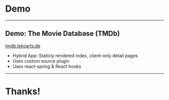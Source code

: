 

# Demo

---

## Demo: The Movie Database (TMDb)

<a className="demo-link" target="_blank" rel="noopener noreferrer" href="https://tmdb.lekoarts.de">tmdb.lekoarts.de</a>

- Hybrid App: Staticly rendered index, client-only detail pages
- Uses custom source plugin
- Uses react-spring & React hooks

---

# Thanks!